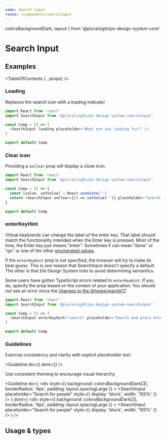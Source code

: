 ```yaml
---
name: Search input
route: /components/searchinput
---
```


  colorsBackgroundDark,
  layout
} from '@pluralsight/ps-design-system-core'

# Search Input

## Examples

<TableOfContents {...props} />

### Loading

Replaces the search icon with a loading indicator

```typescript
import React from 'react'
import SearchInput from '@pluralsight/ps-design-system-searchinput'

const Comp = () => (
  <SearchInput loading placeholder="What are you looking for?" />
)

export default Comp
```

### Clear icon

Providing a `onClear` prop will display a close icon.

```typescript
import React from 'react'
import SearchInput from '@pluralsight/ps-design-system-searchinput'

const Comp = () => { 
  const [value, setValue] = React.useState('')
  return <SearchInput onClear={() => setValue('')} placeholder="Searching for?" />
}

export default Comp
```

### enterKeyHint

Virtual keyboards can change the label of the enter key. That label should match the functionality intended when the Enter key is pressed. Most of the time, the Enter key just means "enter". Sometimes it can mean "done" or "go" or one of the other [enumerated values](https://developer.mozilla.org/en-US/docs/Web/HTML/Global_attributes/enterkeyhint#values).

If the `enterKeyHint` prop is not specified, the browser will try to make its best guess. This is one reason that SearchInput doesn't specify a default. The other is that the Design System tries to avoid determining semantics.

Some users have gotten TypeScript errors related to `enterKeyHint`. If you do, specify the prop based on the context of your application. You should not see an error since the [changes to the @types/react@17](https://github.com/DefinitelyTyped/DefinitelyTyped/pull/48971/files#diff-32cfd8cb197872bcba371f5018185d2e75fa540b52cda2dd7d8ac12dcc021299R2095).

```typescript
import React from 'react'
import SearchInput from '@pluralsight/ps-design-system-searchinput'

const Comp = () => (
  <SearchInput enterKeyHint="search" placeholder="Search and press enter to be taken to the search results" />
)

export default Comp
```

### Guidelines

Exercise consistency and clarity with explicit placeholder text.

<Guideline
  do={<SearchInput placeholder="Search for people" />}
  dont={<SearchInput placeholder="Filter" />}
/>

Use consistent theming to encourage visual hierarchy

<Guideline
  do={
    <div
      style={{
        background: colorsBackgroundDark[3],
        borderRadius: '4px',
        padding: layout.spacingLarge
      }}
    >
      <Theme>
        <SearchInput
          placeholder="Search for people"
          style={{ display: 'block', width: '100%' }}
        />
      </Theme>
    </div>
  }
  dont={
    <div
      style={{
        background: colorsBackgroundDark[3],
        borderRadius: '4px',
        padding: layout.spacingLarge
      }}
    >
      <Theme name="light">
        <SearchInput
          placeholder="Search for people"
          style={{ display: 'block', width: '100%' }}
        />
      </Theme>
    </div>
  }
/>

## Usage & types

<Usage
  install="npm install @pluralsight/ps-design-system-searchinput"
  import="import SearchInput from '@pluralsight/ps-design-system-searchinput'"
  packageName="searchinput"
  version={props.version}
/>

<TypesTable>
  <TypesProp name="label" type="string" desc="non-standard above-field label" />
  <TypesProp
    name="onClear"
    type="function"
    desc="show clear button and trigger when button is clicked"
  />
  <TypesProp
    name="error"
    type="boolean"
    desc="show error state"
    default="false"
  />
  <TypesProp
    name="loading"
    type="boolean"
    desc="show progress indicator"
    default="false"
  />
  <TypesProp
    name="placeholder"
    type="string"
    desc="standard in-field usage hint"
  />
  <TypesProp
    name="subLabel"
    type="string"
    desc="non-standard below-field label or error message"
  />
</TypesTable>
